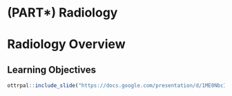 # (PART\*) Radiology {-}

# Radiology Overview

## Learning Objectives

```r
ottrpal::include_slide("https://docs.google.com/presentation/d/1ME0NbcIBmnHJRhX3JJyCwJuuomkl_BjJp6lD5oD5WnU/edit#slide=id.gd422c5de97_0_10")
```
